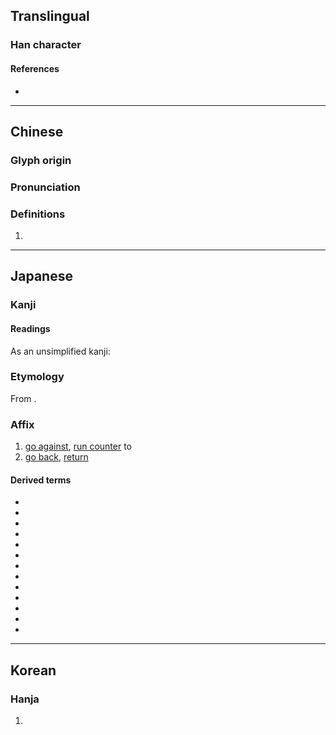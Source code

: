 {{also|戾}}
{{character info}}
==Translingual==

===Han character===
{{Han char|rn=63|rad=戶|as=03|sn=7|four=|canj=HSK,ISK,XHSK|ids=⿸户大(G),⿸戶大(TK),⿸戸大(J)}}

====References====
* {{Han ref|kx=0415.070|dkj=11707|dj=0759.110|hdz=32257.090|uh=623B|ud=25147|bh=96DF|bd=38623}}

----

==Chinese==
{{zh-forms}}

===Glyph origin===
{{Han etym}}

===Pronunciation===
{{zh-pron
|m=tì
|c=leoi6
|mc=y
|oc=y
|cat=
}}

===Definitions===
{{zh-hanzi}}

# {{rfdef|zh}}

----

==Japanese==
{{ja-kanji forms|戻|戾}}

===Kanji===
{{ja-kanji|grade=c|rs=戶03|kyu=戾}}

====Readings====
{{ja-readings
|goon=らい
|kanon=れい
|kun=もど-す, もど-る, もと-る
|nanori=のぶ, ふさ
}}
As an unsimplified kanji:
{{ja-readings
|goon=たい
|kanon=てい
}}

===Etymology===
{{ja-kanjitab|yomi=kanon|れい}}

From {{der|ja|ltc|sort=|-}} {{ltc-l|戾|id=1}}.

===Affix===
{{ja-pos|affix|れい|kyu=戾}}

# [[go against]], [[run counter]] to
# [[go back]], [[return]]

====Derived terms====
{{der-top3}}
* {{ja-r|戻%換|れい%かん}}
* {{ja-r|戻%道|れい%どう}}
* {{ja-r|違%戻|い%れい}}
* {{ja-r|乖%戻|かい%れい}}
* {{ja-r|剛%戻|ごう%れい}}
* {{ja-r|很%戻|こん%れい}}
* {{ja-r|罪%戻|ざい%れい}}
* {{ja-r|背%戻|はい%れい}}
* {{ja-r|叛%戻|はん%れい}}
* {{ja-r|返%戻|へん%れい}}
* {{ja-r|暴%戻|ぼう%れい}}
* {{ja-r|悖%戻|ぼつ%れい}}
* {{ja-r|狼%戻|ろう%れい}}
{{der-bottom}}

----

==Korean==

===Hanja===
{{ko-hanja|hangeul=[[려]]>[[여]], [[렬]]>[[열]]|eumhun=|rv=ryeo>yeo, ryeol>yeol|mr=ryŏ>yŏ, ryŏl>yŏl|y=lye>ye, lyel>yel}}

# {{rfdef|ko|sort=戶03}}